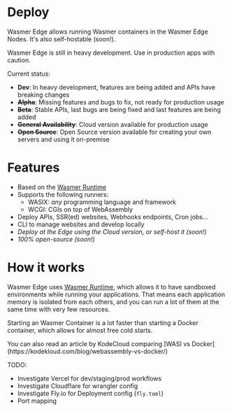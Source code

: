 
# Deploy

Wasmer Edge allows running Wasmer containers in the Wasmer Edge Nodes. It's also self-hostable (soon!).

<Callout type="warning">
  Wasmer Edge is still in heavy development. Use in production apps with
  caution.
</Callout>

Current status:

- **Dev**: In heavy development, features are being added and APIs have breaking changes
- ~~**Alpha**~~: Missing features and bugs to fix, not ready for production usage
- ~~**Beta**~~: Stable APIs, last bugs are being fixed and last features are being added
- ~~**General Availability**~~: Cloud version available for production usage
- ~~**Open Source**~~: Open Source version available for creating your own servers and using it on-premise

# Features

- Based on the [Wasmer Runtime](/runtime)
- Supports the following runners:
  - WASIX: _any_ programming language and framework
  - WCGI: CGIs on top of WebAssembly
- Deploy APIs, SSR(ed) websites, Webhooks endpoints, Cron jobs...
- CLI to manage websites and develop locally
- _Deploy at the Edge using the Cloud version, or self-host it (soon!)_
- _100% open-source (soon!)_

# How it works

Wasmer Edge uses [Wasmer Runtime](/runtime), which allows it to have sandboxed environments while running your applications.
That means each application memory is isolated from each others, and you can run a lot of them at the same time with very few resources.

Starting an Wasmer Container is a lot faster than starting a Docker container, which allows for almost free cold starts.

<Callout type="info" emoji="ℹ️">
  You can also read an article by KodeCloud comparing [WASI vs
  Docker](https://kodekloud.com/blog/webassembly-vs-docker/)
</Callout>

TODO:

- Investigate Vercel for dev/staging/prod workflows
- Investigate Cloudflare for wrangler config
- Investigate Fly.io for Deployment config (`fly.toml`)
- Port mapping
